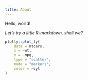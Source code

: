 ```yaml
---
title: About
---
```


Hello, world!

*Let's try a little R-markdown, shall we?*

```r
plotly::plot_ly(
    data = mtcars,
    x = ~wt,
    y = ~mpg,
    type = "scatter",
    mode = "markers",
    color = ~cyl
)
```
